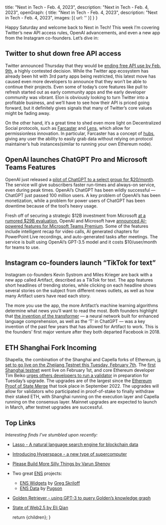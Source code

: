 
  title: "Next in Tech - Feb. 4, 2023",
  description: "Next in Tech - Feb. 4, 2023",
  openGraph: {
    title: "Next in Tech - Feb. 4, 2023",
    description: "Next in Tech - Feb. 4, 2023",
    images: [{ url: '' }]
  }
}

Happy Saturday and welcome back to Next in Tech! This week I’m covering Twitter’s new API access rules, OpenAI advancements, and even a new app from the Instagram co-founders. Let’s dive in:

## Twitter to shut down free API access

Twitter announced Thursday that they would be [ending free API use by Feb. 9th](https://twitter.com/TwitterDev/status/1621026986784337922), a highly contested decision. While the Twitter app ecosystem has already been hit with 3rd party apps being restricted, this latest move has caused even more developers to announce that they won’t be able to continue their projects. Even some of today’s core features like pull to refresh started out as early community apps and the early developer community was vibrant. Elon is obviously looking to turn Twitter into a profitable business, and we’ll have to see how their API is priced going forward, but it definitely gives signals that many of Twitter’s core values might be fading away.

On the other hand, it’s a great time to shed even more light on Decentralized Social protocols, such as [Farcaster](https://farcaster.xyz/) and [Lens](https://www.lens.xyz/), which allow for permissionless innovation. In particular, Farcaster has a concept of [hubs](https://github.com/farcasterxyz/protocol#4-hubs), giving any user the ability to easily grab data without relying on protocol maintainer’s hub instances(similar to running your own Ethereum node).

## OpenAI launches ChatGPT Pro and Microsoft Teams Features

OpenAI just released a [pilot of ChatGPT to a select group for $20/month](https://openai.com/blog/chatgpt-plus/). The service will give subscribers faster run-times and always-on service, even during peak times. OpenAI’s ChatGPT has been wildly successful — ChatGPT just passed 100 million users. A key problem of OpenAI’s has been monetization, while a problem for power users of ChatGPT has been downtime because of the tool’s heavy usage.

Fresh off of securing a strategic $12B investment from Microsoft [at a rumored $29B evaluation](https://www.wsj.com/articles/chatgpt-creator-openai-is-in-talks-for-tender-offer-that-would-value-it-at-29-billion-11672949279), OpenAI and Microsoft have [announced AI-powered features for Microsoft Teams Premium](https://www.microsoft.com/en-us/microsoft-365/blog/2023/02/01/microsoft-teams-premium-cut-costs-and-add-ai-powered-productivity/). Some of the features include intelligent recap for video calls, AI generated chapters for PowerPoint Live recordings, and auto-generated tasks after meetings. The service is built using OpenAI’s GPT-3.5 model and it costs $10/user/month for teams to use.

## Instagram co-founders launch “TikTok for text”

Instagram co-founders Kevin Systrom and Miles Krieger are back with a new app called Artifact, described as a TikTok for text. The app features short headlines of trending stories, while clicking on each headline shows several stories on the subject from different news outlets, as well as how many Artifact users have read each story.

<CldImage src="media/ArtifactScreenshot.png" alt="Artifact Screenshot" width="250" height="250" className="p-2 pt-0" />

The more you use the app, the more Artifact’s machine learning algorithms determine what news you’ll want to read the most. Both founders highlight that [the invention of the transformer](https://ai.googleblog.com/2017/08/transformer-novel-neural-network.html) — a neural network built for enhanced language comprehension, as well as the ‘T’ in ChatGPT — was a key invention of the past few years that has allowed for Artifact to work. This is the founders’ first major venture after they both departed Facebook in 2018.

## ETH Shanghai Fork Incoming

Shapella, the combination of the Shanghai and Capella forks of Ethereum, [is set to go live on the Zhejiang Testnet this Tuesday, February 7th](https://www.galaxy.com/research/insights/ethereum-all-core-developers-execution-call-154/). The [first Shanghai testnet](https://zhejiang.ethpandaops.io/) went live on February 1st, and core Ethereum developer Tim Beiko [urges others developers to run a validator](https://twitter.com/TimBeiko/status/1621210361704886273) in preparation for Tuesday’s upgrade. The upgrades are of the largest since the [Ethereum Proof of State Merge](https://ethereum.org/en/upgrades/merge/) that took place in September 2022. The upgrades will allow for validators who participated in proof-of-stake to finally withdraw their staked ETH, with Shanghai running on the execution layer and Capella running on the consensus layer. Mainnet upgrades are expected to launch in March, after testnet upgrades are successful.

## Top Links

_Interesting finds I’ve stumbled upon recently:_

- [Lasso - A natural language search engine for blockchain data](https://lasso.gg/)
- [Introducing Hyperspace - a new type of supercomputer](https://mirror.xyz/0xdC5d2d95CD48865b9d8d9b44827A4a85a65f2970/Rg1ietH8lFbzS3wwl6bnfOCdOoXvKMm3yZGFzSLc6EY)
- [Please Build More Silly Things by Varun Shenoy](https://varunshenoy.substack.com/p/please-build-more-silly-things)
- Two great [ENS](https://ens.app/) projects:
	- [ENS Widgets](http://enswidgets.xyz/) by [Greg Skriloff](https://twitter.com/gregskril)
	- [ENS Data](https://ensdata.net/?1) by [Pugson](https://twitter.com/pugson)
- [Golden Retriever - using GPT-3 to query Golden’s knowledge graph](https://golden.com/ai)
- [State of Web2.5 by Eli Qian](https://eliqian.substack.com/p/web25)

  return <MdxLayout>{children}</MdxLayout>;
}